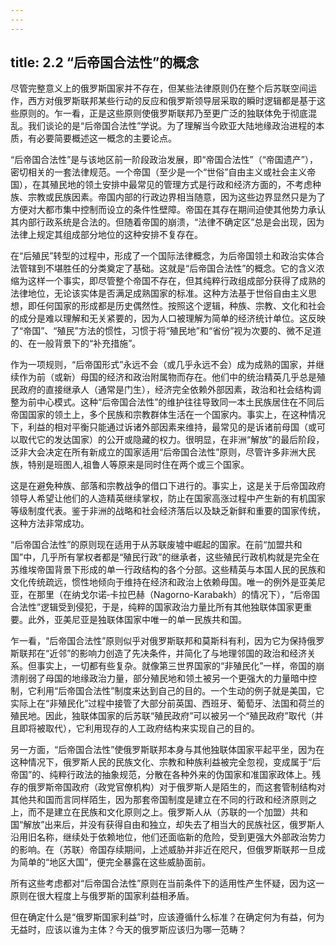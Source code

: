 ```yaml
---
---
---
```

title: 2.2 “后帝国合法性”的概念
---



尽管完整意义上的俄罗斯国家并不存在，但某些法律原则仍在整个后苏联空间运作，西方对俄罗斯联邦某些行动的反应和俄罗斯领导层采取的瞬时逻辑都是基于这些原则的。乍一看，正是这些原则使俄罗斯联邦乃至更广泛的独联体免于彻底混乱。我们谈论的是“后帝国合法性”学说。为了理解当今欧亚大陆地缘政治进程的本质，有必要简要概述这一概念的主要论点。

“后帝国合法性”是与该地区前一阶段政治发展，即“帝国合法性”（“帝国遗产”），密切相关的一套法律规范。一个帝国（至少是一个“世俗”自由主义或社会主义帝国），在其殖民地的领土安排中最常见的管理方式是行政和经济方面的，不考虑种族、宗教或民族因素。帝国内部的行政边界相当随意，因为这些边界显然只是为了方便对大都市集中控制而设立的条件性壁障。帝国在其存在期间迫使其他势力承认其内部行政系统是合法的。但随着帝国的崩溃，“法律不确定区”总是会出现，因为法律上规定其组成部分地位的这种安排不复存在。

在“后殖民”转型的过程中，形成了一个国际法律概念，为后帝国领土和政治实体合法管辖到不堪胜任的分类奠定了基础。这就是“后帝国合法性”的概念。它的含义浓缩为这样一个事实，即尽管整个帝国不存在，但其纯粹行政组成部分获得了成熟的法律地位，无论该实体是否满足成熟国家的标准。这种方法基于世俗自由主义思想，即任何国家的形成都是历史偶然性。按照这个逻辑，种族、宗教、文化和社会的成分是难以理解和无关紧要的，因为人口被理解为简单的经济统计单位。这反映了“帝国”、“殖民”方法的惯性，习惯于将“殖民地”和“省份”视为次要的、微不足道的、在一般背景下的“补充措施”。

作为一项规则，“后帝国形式”永远不会（或几乎永远不会）成为成熟的国家，并继续作为前（或新）母国的经济和政治附属物而存在。他们中的统治精英几乎总是殖民政府的直接继承人（通常是门生），经济完全依赖外部因素，政治和社会结构调整为前中心模式。这种“后帝国合法性”的维护往往导致同一本土民族居住在不同后帝国国家的领土上，多个民族和宗教群体生活在一个国家内。事实上，在这种情况下，利益的相对平衡只能通过诉诸外部因素来维持，最常见的是诉诸前母国（或可以取代它的发达国家）的公开或隐藏的权力。很明显，在非洲“解放”的最后阶段，泛非大会决定在所有新成立的国家适用“后帝国合法性”原则，尽管许多非洲大民族，特别是班图人,祖鲁人等原来是同时住在两个或三个国家。

这是在避免种族、部落和宗教战争的借口下进行的。事实上，这是关于后帝国政府领导人希望让他们的人造精英继续掌权，防止在国家高涨过程中产生新的有机国家等级制度代表。鉴于非洲的战略和社会经济落后以及缺乏新鲜和重要的国家传统，这种方法非常成功。

“后帝国合法性”的原则现在适用于从苏联废墟中崛起的国家。在前“加盟共和国”中，几乎所有掌权者都是“殖民行政”的继承者，这些殖民行政机构就是完全在苏维埃帝国背景下形成的单一行政结构的各个分部。这些精英与本国人民的民族和文化传统疏远，惯性地倾向于维持在经济和政治上依赖母国。唯一的例外是亚美尼亚，在那里（在纳戈尔诺‑卡拉巴赫（Nagorno-Karabakh）的情况下），“后帝国合法性”逻辑受到侵犯，于是，纯粹的国家政治力量比所有其他独联体国家更重要。此外，亚美尼亚是独联体国家中唯一的单一民族共和国。

乍一看，“后帝国合法性”原则似乎对俄罗斯联邦和莫斯科有利，因为它为保持俄罗斯联邦在“近邻”的影响力创造了先决条件，并简化了与地理邻国的政治和经济关系。但事实上，一切都有些复杂。就像第三世界国家的“非殖民化”一样，帝国的崩溃削弱了母国的地缘政治力量，部分殖民地和领土被另一个更强大的力量暗中控制，它利用“后帝国合法性”制度来达到自己的目的。一个生动的例子就是美国，它实际上在“非殖民化”过程中接管了大部分前英国、西班牙、葡萄牙、法国和荷兰的殖民地。因此，独联体国家的后苏联“殖民政府”可以被另一个“殖民政府”取代（并且即将被取代），它利用现存的人工政府结构来实现自己的目的。

另一方面，“后帝国合法性”使俄罗斯联邦本身与其他独联体国家平起平坐，因为在这种情况下，俄罗斯人民的民族文化、宗教和种族利益被完全忽视，变成属于“后帝国”的、纯粹行政法的抽象规范，分散在各种外来的伪国家和准国家政体上。残存的俄罗斯帝国政府（政党官僚机构）对于俄罗斯人是陌生的，而这套管制结构对其他共和国而言同样陌生，因为那套帝国制度是建立在不同的行政和经济原则之上，而不是建立在民族和文化原则之上。俄罗斯人从（苏联的一个加盟）共和国“解放”出来后，并没有获得自由和独立，却失去了相当大的民族社区，俄罗斯人沿用旧名称，继续处于依赖地位，他们还面临新的危险，受到更强大外部政治势力的影响。在（苏联）帝国存续期间，上述威胁并非近在咫尺，但俄罗斯联邦一旦成为简单的“地区大国”，便完全暴露在这些威胁面前。

所有这些考虑都对“后帝国合法性”原则在当前条件下的适用性产生怀疑，因为这一原则在很大程度上与俄罗斯的国家利益相矛盾。

但在确定什么是“俄罗斯国家利益”时，应该遵循什么标准？在确定何为有益，何为无益时，应该以谁为主体？今天的俄罗斯应该归为哪一范畴？